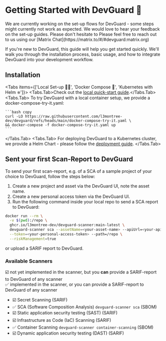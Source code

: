 
# Getting Started with DevGuard 🚀

<Callout type="warning" emoji="⚠️">
  We are currently working on the set-up flows for DevGuard - some steps might currently not work as expected.
  We would love to hear your feedback on the set-up guides. Please don't hesitate to
  Please feel free to reach out to us using our [Matrix Chat](https://matrix.to/#/#devguard:matrix.org)
</Callout>

If you're new to DevGuard, this guide will help you get started quickly. We'll walk you
through the installation process, basic usage, and how to integrate DevGuard into your
development workflow.

## Installation


<Tabs items={['Local Set-up 👩‍🔬', 'Docker Compose 🐳', 'Kubernetes with Helm ⎈']}>
  <Tabs.Tab>Check out the [local quick-start guide](/getting-started/local-quickstart).</Tabs.Tab>
  <Tabs.Tab>
    To try DevGuard with a local container setup, we provide a docker-compose-try-it.yaml:

    ```bash copy
    curl -LO https://raw.githubusercontent.com/l3montree-dev/devguard/refs/heads/main/docker-compose-try-it.yaml \
    && docker-compose -f docker-compose-try-it.yaml up
    ```
  </Tabs.Tab>
  <Tabs.Tab>
    For deploying DevGuard to a Kubernetes cluster, we provide a Helm Chart -
    please follow the [deployment guide](/getting-started/self-hosting-devguard/kubernetes).
  </Tabs.Tab>
</Tabs>

## Sent your first Scan-Report to DevGuard

To send your first scan-report, e.g. of a SCA of a sample project of your choice to DevGuard,
follow the steps below:

1. Create a new project and asset via the DevGuard UI, note the asset name.
2. Create a new personal access token via the DevGuard UI.
3. Run the following command inside your local repo to send a SCA report to DevGuard:

```bash copy
docker run --rm \
  -v $(pwd):/repo \
  ghcr.io/l3montree-dev/devguard-scanner:main-latest \
  devguard-scanner sca --assetName=<your-asset-name> --apiUrl=<your-api-url> \
  --token=<your-personal-access-token> --path=/repo \
  --riskManagement=true
```

or upload a SARIF report to DevGuard.

### Available Scanners

☑️ not yet implemented in the scanner, but you **can** provide a SARIF-report to DevGuard of any scanner<br/>
✅ implemented in the scanner, or you can provide a SARIF-report to DevGuard of any scanner

- ☑️ Secret Scanning (SARIF)
- ✅ SCA (Software Composition Analysis) `devguard-scanner sca` (SBOM)
- ☑️ Static application security testing (SAST) (SARIF)
- ☑️ Infrastructure as Code (IaC) Scanning (SARIF)
- ✅ Container Scanning `devguard-scanner container-scanning` (SBOM)
- ☑️ Dynamic application security testing (DAST) (SARIF)